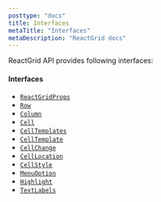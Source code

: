 ```yaml
---
posttype: "docs"
title: Interfaces
metaTitle: "Interfaces"
metaDescription: "ReactGrid docs"
---
```


ReactGrid API provides following interfaces:

#### Interfaces

- [`ReactGridProps`](/docs/3.0/7-api/0-interfaces/1-reactgrid-props/)
- [`Row`](/docs/3.0/7-api/0-interfaces/2-row/)
- [`Column`](/docs/3.0/7-api/0-interfaces/3-column/)
- [`Cell`](/docs/3.0/7-api/0-interfaces/4-cell/)
- [`CellTemplates`](/3.0/7-api/0-interfaces/6a-cell-templates/)
- [`CellTemplate`](/docs/3.0/7-api/0-interfaces/5-cell-template/)
- [`CellChange`](/docs/3.0/7-api/1-types/2-cell-change/)
- [`CellLocation`](/docs/3.0/7-api/0-interfaces/6-cell-location/)
- [`CellStyle`](/docs/3.0/7-api/0-interfaces/7-cell-style/)
- [`MenuOption`](/docs/3.0/7-api/0-interfaces/8-menuoption/)
- [`Highlight`](/docs/3.0/7-api/0-interfaces/9-highlight/)
- [`TextLabels`](/docs/3.0/7-api/0-interfaces/90-textlabels/)